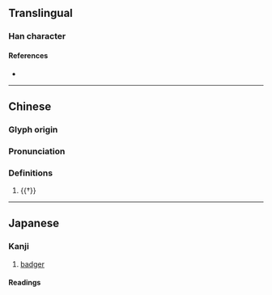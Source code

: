 {{also|貆}}
{{character info}}
==Translingual==

===Han character===
{{Han char|rn=94|rad=犬|as=06|sn=9|four=41216|canj=KHMAM|ids=⿰犭亘}}

====References====
* {{Han ref|kx=0710.010|dkj=20361|dj=1122.080|hdz=21343.040|uh=72DF|ud=29407|bh=CFC2|bd=53186}}

----

==Chinese==
{{zh-forms}}

===Glyph origin===
{{Han etym}}

===Pronunciation===
{{zh-pron
|m=huán
|mc=y
|oc=y
|cat=n
}}

===Definitions===
{{zh-hanzi}}

# {{†}} {{zh-alt-form|貆}}

----

==Japanese==

===Kanji===
{{ja-kanji|grade=|rs=犬06}}

# [[badger]]

====Readings====
{{ja-readings
|goon=がん, けん
|kanon=かん
}}
